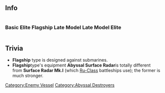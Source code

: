 ==Info==
<div style="display: inline-block;">
===Basic===
{{EnemyShipInfoKai|Destroyer I-Class/|los=auto|los_max=auto|evasion=auto|evasion_max=auto|asw=auto|asw_max=auto}}
</div>

<div style="display: inline-block;">
===Elite===
{{EnemyShipInfoKai|Destroyer I-Class/Elite|los=auto|los_max=auto|evasion=auto|evasion_max=auto|asw=auto|asw_max=auto}}
</div>

<div style="display: inline-block;">
===Flagship===
{{EnemyShipInfoKai|Destroyer I-Class/Flagship|los=auto|los_max=auto|evasion=auto|evasion_max=auto|asw=auto|asw_max=auto}}
</div>

<div style="display: inline-block;">
===Late Model===
{{EnemyShipInfoKai|Destroyer I-Class/Late Model|los=auto|los_max=auto|evasion=auto|evasion_max=auto|asw=auto|asw_max=auto}}
</div>

<div style="display: inline-block;">
===Late Model Elite===
{{EnemyShipInfoKai|Destroyer I-Class/Late Model Elite|los=auto|los_max=auto|evasion=auto|evasion_max=auto|asw=auto|asw_max=auto}}
</div>

{{EnemyShipCategoriesKai|Destroyer I-Class/}}

==Trivia==
*'''Flagship''' type is designed against submarines.
*'''Flagship '''type's equipment '''Abyssal Surface Radar '''is totally different from '''Surface Radar Mk.I''' (which [[Battleship Ru-Class|Ru-Class]] battleships use); the former is much stronger.

{{Enemyshiplist}}
[[Category:Enemy Vessel]]
[[Category:Abyssal Destroyers]]